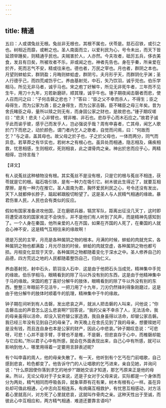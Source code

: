 ```yaml
---
---
---
```

title: 精通
---



五曰：人或谓兔丝无根。兔丝非无根也，其根不属也，伏苓是。慈石召铁，或引之也。树相近而靡，或軵之也。圣人南面而立，以爱利民为心，号令未出，而天下皆延颈举踵矣，则精通乎民也。夫贼害於人，人亦然。今夫攻者，砥厉五兵，侈衣美食，发且有日矣，所被攻者不乐，非或闻之也，神者先告也。身在乎秦，所亲爱在於齐，死而志气不安，精或往来也。德也者，万民之宰也。月也者，群阴之本也。月望则蚌蛤实，群阴盈；月晦则蚌蛤虚，群阴亏。夫月形乎天，而群阴化乎渊；圣人行德乎己，而四荒咸饬乎仁。养由基射兕，中石，矢乃饮羽，诚乎兕也。伯乐学相马，所见无非马者，诚乎马也。宋之庖丁好解牛，所见无非死牛者，三年而不见生牛，用刀十九年，刃若新磨研，顺其理，诚乎牛也。锺子期夜闻击磬者而悲，使人召而问之曰：“子何击磬之悲也？？”答曰：“臣之父不幸而杀人，不得生；臣之母得生，而为公家为酒；臣之身得生，而为公家击磬。臣不睹臣之母三年矣。昔为舍氏睹臣之母，量所以赎之则无有，而身固公家之财也，是故悲也。”锺子期叹嗟曰：“悲夫！悲夫！心非臂也，臂非椎、非石也。悲存乎心而木石应之。”故君子诚乎此而谕乎彼，感乎己而发乎人，岂必强说乎哉？周有申喜者，亡其母，闻乞人歌於门下而悲之，动於颜色，谓门者内乞人之歌者，自觉而问焉，曰：“何故而乞？”与之语，盖其母也。故父母之於子也，子之於父母也，一体而两分，同气而异息。若草莽之有华实也，若树木之有根心也。虽异处而相通，隐志相及，痛疾相救，忧思相感，生则相欢，死则相哀，此之谓骨肉之亲。神出於忠而应乎心，两精相得，岂待言哉？

【译文】

有人说菟丝这种植物没有根。其实菟丝不是没有根，只是它的根与菟丝不相连，茯苓就是它的根。磁石吸引铁，是有一种力在吸引它。树木彼此生得近了，就要互相摩擦，是有一种力在推它。圣人面南为君，胸怀爱民利民之心，号令还没有发出，天下人就都伸长脖子，踮起郸跟殷切盼望了。这是圣人与人民精气相通的缘故。暴君伤害人民，人民也会有类似的反应。

假如有国家准备进攻他国，正在磨砺兵器，犒赏军队，距离出征没几天丁，这时即将遭受进攻的国家肯定不会快乐，并不是他们有人听到了风声，而是精神先感知到了。一个人身在秦国，他所亲爱的人在齐国，如果在齐国的人死了，在秦国的人就会心神不安，这是精气互相往来的缘故啊！

德是万民的主宰，月亮是各种属阴之物的根本。月满的时候，蚌蛤的肉就充实，各种属阴之物也都满盈；月光尽敛的时侯，蚌蛤的肉就空虚，各种属阴之物也都亏损。月相变化显现于天空，各种属阴之物都随着变化于深水之中。圣人修养自己的品德，四方荒远之地的人民都随着整饬自己，归向仁义。

养由基射兕，射中石头，箭羽没人石中．这是由于他把石头当成兕，精神集中手兕的缘故。伯乐学相马，眼睛看到的除了马以外没有别的东西，这是由于他精神集中于马的缘故。宋国的庖丁喜好分解牛的肢体，眼睛看到的除了牛以外没有别的东西，整整三年眼前不见活牛，一把刀用了十九年，刀刃仍然锋利得象刚磨过，这是由于他分解牛的肢体时顺着牛的肌理，精神集中于牛的缘故。

钟子期在间听到有人击磬，发出悲哀之声，就派人把击磐的人叫来，问他说；“你击磐击出的声音怎么这么悲哀啊?”回答说，“我的父亲不幸杀了人，无法活命，我的母亲虽得以活命，却没入官府替公家造酒，我自身虽得以活命，却替公家击磐。我已经三年没有见到自己的母亲了。昨天晚上在舍氏见到了我的母亲，想要赎她可是没有钱，而且连自身也本是公家的财产，因此心中悲哀。”钟子期叹息说：“可悲呀，可悲！心并不是手臂，手臂也不是椎，不是磐，但悲哀存于心中，而椎磬却能与它应和。”所以君子心中有所感，就会在外面表现出来，自己心中有所感，就可以影响到他人，哪里用得着一定要用言辞表述昵?

有个叫申喜的周人，他的母亲失散了。有一天，他听到有个乞丐在门前唱歌，自己感到悲哀，睑色都变了。他告诉守门的人让唱歌的乞丐进来，亲自见她，并询问说：“什么原因使你落到求乞的地步?”跟她交谈才知道，那乞丐原来正是他的母亲。所以，无论父母对于子女来说，还是子女对于父母来说，实际都是一个身体而分为两处，精气相同而呼吸各异，就象草莽有花有果，树木有根有心一样。虽在异处却可值此相通，心中志向互相连系，有病痛互相救护，有忧思互相感动，对方活着心里就高兴，对方死了心里就悲哀，这就叫作骨肉之亲。这种天性出于至诚，而彼此心中互相应和，两方精气相通．难道还要靠言语吗?